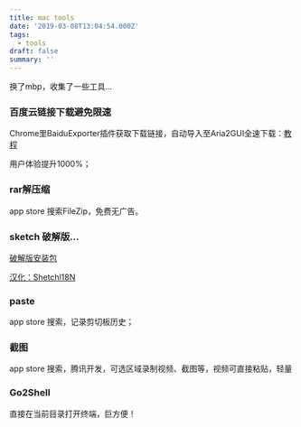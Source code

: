 ```yaml
---
title: mac tools
date: '2019-03-08T13:04:54.000Z'
tags:
  - tools
draft: false
summary: ''
---
```


换了mbp，收集了一些工具...



### 百度云链接下载避免限速

Chrome里BaiduExporter插件获取下载链接，自动导入至Aria2GUI全速下载：[教程](https://www.jianshu.com/p/29819b9ee40c?from=groupmessage)

用户体验提升1000%；

### rar解压缩

app store 搜索FileZip，免费无广告。

### sketch 破解版...

[破解版安装包](https://www.zhinin.com/sketch-mac.html)

[汉化：Shetchl18N](https://github.com/cute/SketchI18N)

### paste

app store 搜索，记录剪切板历史；

### 截图

app store 搜索，腾讯开发，可选区域录制视频、截图等，视频可直接粘贴，轻量

### Go2Shell

直接在当前目录打开终端，巨方便！
